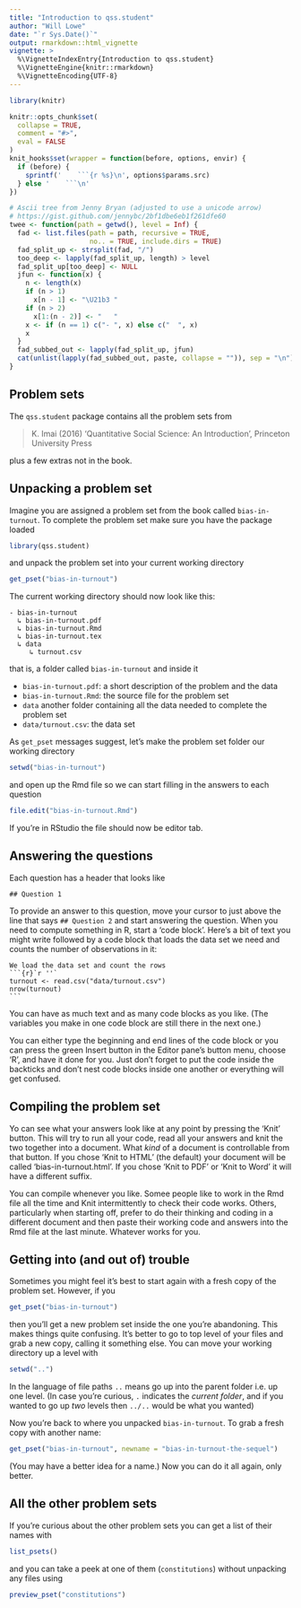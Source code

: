 ```yaml
---
title: "Introduction to qss.student"
author: "Will Lowe"
date: "`r Sys.Date()`"
output: rmarkdown::html_vignette
vignette: >
  %\VignetteIndexEntry{Introduction to qss.student}
  %\VignetteEngine{knitr::rmarkdown}
  %\VignetteEncoding{UTF-8}
---
```


```r
library(knitr)

knitr::opts_chunk$set(
  collapse = TRUE,
  comment = "#>",
  eval = FALSE
)
knit_hooks$set(wrapper = function(before, options, envir) {
  if (before) {
    sprintf('    ```{r %s}\n', options$params.src)
  } else '    ```\n'
})

# Ascii tree from Jenny Bryan (adjusted to use a unicode arrow)
# https://gist.github.com/jennybc/2bf1dbe6eb1f261dfe60
twee <- function(path = getwd(), level = Inf) {
  fad <- list.files(path = path, recursive = TRUE, 
                    no.. = TRUE, include.dirs = TRUE)
  fad_split_up <- strsplit(fad, "/")
  too_deep <- lapply(fad_split_up, length) > level
  fad_split_up[too_deep] <- NULL
  jfun <- function(x) {
    n <- length(x)
    if (n > 1)
      x[n - 1] <- "\U21b3 "
    if (n > 2)
      x[1:(n - 2)] <- "   "
    x <- if (n == 1) c("- ", x) else c("  ", x)
    x
  }
  fad_subbed_out <- lapply(fad_split_up, jfun)
  cat(unlist(lapply(fad_subbed_out, paste, collapse = "")), sep = "\n")
}
```

## Problem sets

The `qss.student` package contains all the problem sets from   

> K. Imai (2016) 'Quantitative Social Science: An Introduction', Princeton
> University Press 

plus a few extras not in the book.

## Unpacking a problem set

Imagine you are assigned a problem set from the book called `bias-in-turnout`.
To complete the problem set make sure you have the package loaded
```r
library(qss.student)
```
and unpack the problem set into your current working directory
```r
get_pset("bias-in-turnout")
```
The current working directory should now look like this:

    - bias-in-turnout
      ↳ bias-in-turnout.pdf
      ↳ bias-in-turnout.Rmd
      ↳ bias-in-turnout.tex
      ↳ data
         ↳ turnout.csv

that is, a folder called `bias-in-turnout` and inside it 

* `bias-in-turnout.pdf`: a short description of the problem and the data
* `bias-in-turnout.Rmd`: the source file for the problem set
* `data` another folder containing all the data needed to complete the problem 
   set
* `data/turnout.csv`: the data set

As `get_pset` messages suggest, let's make the problem set folder our working
directory
```r
setwd("bias-in-turnout")
```
and open up the Rmd file so we can start filling in the answers to each question
```r
file.edit("bias-in-turnout.Rmd")
```
If you're in RStudio the file should now be editor tab.  

## Answering the questions

Each question has a header that looks like 

    ## Question 1

To provide an answer to this question, move your cursor to just above the 
line that says `## Question 2` and start answering the question.  When you 
need to compute something in R, start a 'code block'.  Here's a 
bit of text you might write followed by a code block that
loads the data set we need and counts the number of observations in it:

    We load the data set and count the rows
    ```{r}`r ''`
    turnout <- read.csv("data/turnout.csv")
    nrow(turnout)
    ```

You can have as much text and as many code blocks as you like.  (The variables
you make in one code block are still there in the next one.)

You can either type the beginning and end lines of the code block 
or you can press the green Insert button in the Editor 
pane's button menu, choose
'R', and have it done for you.  Just don't forget to put the code inside the 
backticks and don't nest code blocks inside one another or everything will
get confused.

## Compiling the problem set

Yo can see what your answers look like at any point by pressing the 'Knit' 
button.  This will try to run all your code, read all your answers and knit the 
two together into a document.  What *kind* of a document is controllable from that 
button.  If you chose 'Knit to HTML' (the default) your document will be called 
'bias-in-turnout.html'.  If you chose 'Knit to PDF' or 'Knit to Word' it will 
have a different suffix.

You can compile whenever you like. Somee people like to work in the Rmd file
all the time and Knit intermittently to check their code works.  Others, 
particularly when starting off, prefer to do their thinking and coding in 
a different document and then paste their working code and answers into 
the Rmd file at the last minute.  Whatever works for you.

## Getting into (and out of) trouble

Sometimes you might feel it's best to start again with a fresh copy of 
the problem set.  However, if you 
```r
get_pset("bias-in-turnout")
```
then you'll get a new problem set inside the one you're abandoning.  This
makes things quite confusing.  It's better to go to top level of your files
and grab a new copy, calling it something else.  You can move your
working directory up a level with
```r
setwd("..")
```
In the language of file paths `..` means go up into the parent folder i.e. up
one level.  (In case you're curious, `.` indicates the *current folder*, and if
you wanted to go up *two* levels then `../..` would be what you wanted) 

Now you're back to where you unpacked `bias-in-turnout`.  To grab a fresh
copy with another name:
```r
get_pset("bias-in-turnout", newname = "bias-in-turnout-the-sequel")
```
(You may have a better idea for a name.) Now you can do it all again,
only better.

## All the other problem sets

If you're curious about the other problem sets you can get a list of their 
names with
```r
list_psets()
```
and you can take a peek at one of them (`constitutions`) without unpacking any 
files using
```r
preview_pset("constitutions")
```



